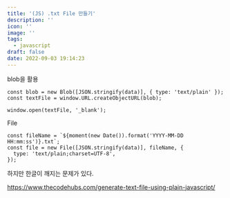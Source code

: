 ```yaml
---
title: '(JS) .txt File 만들기'
description: ''
icon: ''
image: ''
tags:
  - javascript
draft: false
date: 2022-09-03 19:14:23
---
```


blob을 활용

```tsx
const blob = new Blob([JSON.stringify(data)], { type: 'text/plain' });
const textFile = window.URL.createObjectURL(blob);

window.open(textFile, '_blank');
```

File

```tsx
const fileName = `${moment(new Date()).format('YYYY-MM-DD HH:mm:ss')}.txt`;
const file = new File([JSON.stringify(data)], fileName, {
  type: 'text/plain;charset=UTF-8',
});
```

하지만 한글이 깨지는 문제가 있다.

https://www.thecodehubs.com/generate-text-file-using-plain-javascript/
